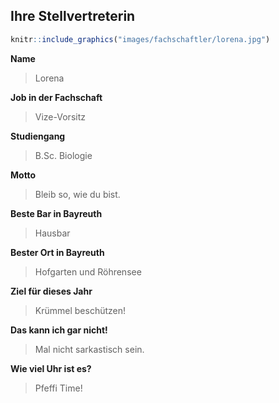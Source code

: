 ## Ihre Stellvertreterin {#fachschaftler-fachschaftlerinnen-zweiter-vorsitz}

```r
knitr::include_graphics("images/fachschaftler/lorena.jpg")
```

**Name**

> Lorena

**Job in der Fachschaft**

> Vize-Vorsitz

**Studiengang**

> B.Sc. Biologie

**Motto**

> Bleib so, wie du bist.

**Beste Bar in Bayreuth**

> Hausbar

**Bester Ort in Bayreuth**

> Hofgarten und Röhrensee

**Ziel für dieses Jahr**

> Krümmel beschützen!

**Das kann ich gar nicht!**

> Mal nicht sarkastisch sein.

**Wie viel Uhr ist es?**

> Pfeffi Time!